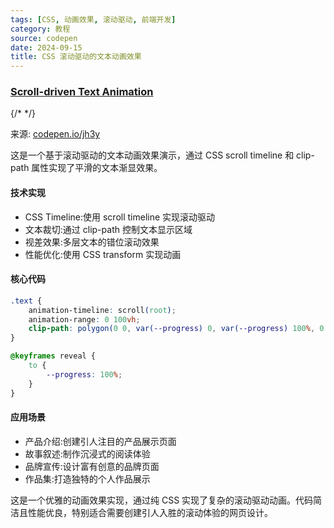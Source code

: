 ```yaml
---
tags: [CSS, 动画效果, 滚动驱动, 前端开发]
category: 教程
source: codepen
date: 2024-09-15
title: CSS 滚动驱动的文本动画效果
---
```


### [Scroll-driven Text Animation](https://codepen.io/jh3y/pen/RwOzpOX)

{/* <DemoLoader demoPath="scroll-driven-text-animation" /> */}

<CodePen codePenId="RwOzpOX"/>

来源: [codepen.io/jh3y](https://codepen.io/jh3y/pen/RwOzpOX)

这是一个基于滚动驱动的文本动画效果演示，通过 CSS scroll timeline 和 clip-path 属性实现了平滑的文本渐显效果。

#### 技术实现

-   CSS Timeline:使用 scroll timeline 实现滚动驱动
-   文本裁切:通过 clip-path 控制文本显示区域
-   视差效果:多层文本的错位滚动效果
-   性能优化:使用 CSS transform 实现动画

#### 核心代码

```css
.text {
    animation-timeline: scroll(root);
    animation-range: 0 100vh;
    clip-path: polygon(0 0, var(--progress) 0, var(--progress) 100%, 0 100%);
}

@keyframes reveal {
    to {
        --progress: 100%;
    }
}
```

#### 应用场景

-   产品介绍:创建引人注目的产品展示页面
-   故事叙述:制作沉浸式的阅读体验
-   品牌宣传:设计富有创意的品牌页面
-   作品集:打造独特的个人作品展示

这是一个优雅的动画效果实现，通过纯 CSS 实现了复杂的滚动驱动动画。代码简洁且性能优良，特别适合需要创建引人入胜的滚动体验的网页设计。
